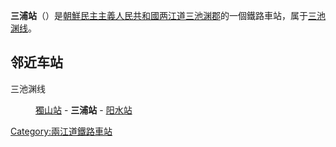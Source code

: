 {{unreferenced|time=2015-03-04T13:59:27+00:00}}
{{About|北韓的鐵路車站|日本的鐵路車站|三浦站 (日本)}}
{{朝鮮半島車站資訊
|公司色 = blue
|文字色 = 
|站名 = 三浦站
|圖片 = 
|pxl = 
|圖片說明 =
|前一站 = [[獨山站|獨山]]
|前一站距離 = 
|後一站距離 = 
|後一站 = [[阳水站|阳水]]
|所屬路線 = [[三池渊线|三池渊线]]
|距離 = 
|起點站 = [[渭渊站|渭渊]]
|諺文 = 삼포역
|朝鮮漢字 = 三浦驛
|文觀部式 = 
|馬-賴式 = Samp'o-yŏk
|副站名 = 
|車站編號 = 
|停站路線數 = 
|所屬公司 = [[朝鮮民主主義人民共和國鐵道省|朝鮮民主主義人民共和國鐵道省]]
|所在地 =[[两江道|两江道]][[三池渊郡|三池渊郡]]
|車站構造 = 地面车站
|月台配置 = 
|啟用年月日 =
|廢站年月日 = 
|上下車人次 = 
|統計年度 = 
|轉車 = 
|備註 = 
|全寬備註 = 
}}

'''三浦站'''（{{lang-ko|삼포역}}）是[[朝鮮民主主義人民共和國|朝鮮民主主義人民共和國]][[两江道|两江道]][[三池渊郡|三池渊郡]]的一個鐵路車站，属于[[三池渊线|三池渊线]]。

==邻近车站==
三池渊线
:[[獨山站|獨山站]] - '''三浦站''' - [[阳水站|阳水站]]

{{朝鲜铁路小作品}}

{{三池渊线}}

[[Category:兩江道鐵路車站|Category:兩江道鐵路車站]]